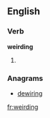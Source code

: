 ==English==

===Verb===
'''weirding'''

# {{present participle of|weird}}

===Anagrams===
* [[dewiring#English|dewiring]]

[[fr:weirding]]